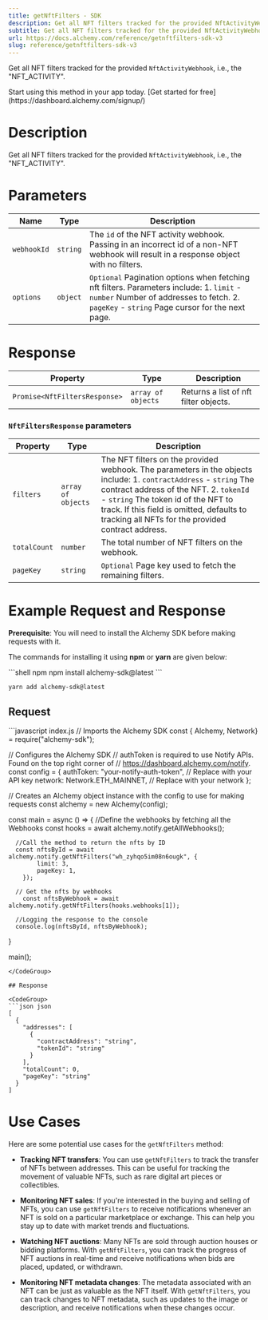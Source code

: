 ```yaml
---
title: getNftFilters - SDK
description: Get all NFT filters tracked for the provided NftActivityWebhook , i.e., the \NFT_ACTIVITY\.
subtitle: Get all NFT filters tracked for the provided NftActivityWebhook , i.e., the \NFT_ACTIVITY\.
url: https://docs.alchemy.com/reference/getnftfilters-sdk-v3
slug: reference/getnftfilters-sdk-v3
---
```


Get all NFT filters tracked for the provided `NftActivityWebhook`, i.e., the "NFT\_ACTIVITY".

<Tip title="Don’t have an API key?" icon="star">
  Start using this method in your app today. [Get started for free](https://dashboard.alchemy.com/signup/)
</Tip>

# Description

Get all NFT filters tracked for the provided `NftActivityWebhook`, i.e., the "NFT\_ACTIVITY".

# Parameters

| Name        | Type     | Description                                                                                                                                                                             |
| ----------- | -------- | --------------------------------------------------------------------------------------------------------------------------------------------------------------------------------------- |
| `webhookId` | `string` | The `id` of the NFT activity webhook. Passing in an incorrect id of a non-NFT webhook will result in a response object with no filters.                                                 |
| `options`   | `object` | `Optional` Pagination options when fetching nft filters. Parameters include: 1. `limit` - `number` Number of addresses to fetch. 2. `pageKey` - `string` Page cursor for the next page. |

# Response

| Property                      | Type               | Description                           |
| ----------------------------- | ------------------ | ------------------------------------- |
| `Promise<NftFiltersResponse>` | `array of objects` | Returns a list of nft filter objects. |

### `NftFiltersResponse` parameters

| Property     | Type               | Description                                                                                                                                                                                                                                                                                           |
| ------------ | ------------------ | ----------------------------------------------------------------------------------------------------------------------------------------------------------------------------------------------------------------------------------------------------------------------------------------------------- |
| `filters`    | `array of objects` | The NFT filters on the provided webhook. The parameters in the objects include: 1. `contractAddress` - `string` The contract address of the NFT. 2. `tokenId` - `string` The token id of the NFT to track. If this field is omitted, defaults to tracking all NFTs for the provided contract address. |
| `totalCount` | `number`           | The total number of NFT filters on the webhook.                                                                                                                                                                                                                                                       |
| `pageKey`    | `string`           | `Optional` Page key used to fetch the remaining filters.                                                                                                                                                                                                                                              |

# Example Request and Response

**Prerequisite**: You will need to install the Alchemy SDK before making requests with it.

The commands for installing it using **npm** or **yarn** are given below:

<CodeGroup>
  ```shell npm
  npm install alchemy-sdk@latest
  ```

  ```shell yarn
  yarn add alchemy-sdk@latest
  ```
</CodeGroup>

## Request

<CodeGroup>
  ```javascript index.js
  // Imports the Alchemy SDK
  const { Alchemy, Network} = require("alchemy-sdk");

  // Configures the Alchemy SDK
  // authToken is required to use Notify APIs. Found on the top right corner of
  // https://dashboard.alchemy.com/notify.
  const config = {
      authToken: "your-notify-auth-token", // Replace with your API key
      network: Network.ETH_MAINNET, // Replace with your network
  };

  // Creates an Alchemy object instance with the config to use for making requests
  const alchemy = new Alchemy(config);

  const main = async () => {
      //Define the webhooks by fetching all the Webhooks
      const hooks = await alchemy.notify.getAllWebhooks();

      //Call the method to return the nfts by ID
      const nftsById = await alchemy.notify.getNftFilters("wh_zyhqo5im08n6ougk", {
    		limit: 3,
    		pageKey: 1,
  		});

      // Get the nfts by webhooks
  		const nftsByWebhook = await alchemy.notify.getNftFilters(hooks.webhooks[1]);

      //Logging the response to the console
      console.log(nftsById, nftsByWebhook);
  }

  main();
  ```
</CodeGroup>

## Response

<CodeGroup>
  ```json json
  [
    {
      "addresses": [
        {
          "contractAddress": "string",
          "tokenId": "string"
        }
      ],
      "totalCount": 0,
      "pageKey": "string"
    }
  ]
  ```
</CodeGroup>

# Use Cases

Here are some potential use cases for the `getNftFilters` method:

* **Tracking NFT transfers**: You can use `getNftFilters` to track the transfer of NFTs between addresses. This can be useful for tracking the movement of valuable NFTs, such as rare digital art pieces or collectibles.

* **Monitoring NFT sales**: If you're interested in the buying and selling of NFTs, you can use `getNftFilters` to receive notifications whenever an NFT is sold on a particular marketplace or exchange. This can help you stay up to date with market trends and fluctuations.

* **Watching NFT auctions**: Many NFTs are sold through auction houses or bidding platforms. With `getNftFilters`, you can track the progress of NFT auctions in real-time and receive notifications when bids are placed, updated, or withdrawn.

* **Monitoring NFT metadata changes**: The metadata associated with an NFT can be just as valuable as the NFT itself. With `getNftFilters`, you can track changes to NFT metadata, such as updates to the image or description, and receive notifications when these changes occur.
